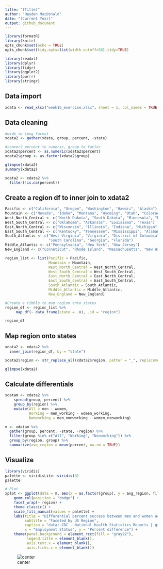```yaml
---
title: "[Title]"
author: "Hayden MacDonald"
date: "[Current Year]"
output: github_document
---
```


```r
library(formatR)
library(knitr)
opts_chunk$set(echo = TRUE)
opts_chunk$set(tidy.opts=list(width.cutoff=50),tidy=TRUE)

library(readxl)
library(dplyr)
library(tidyr)
library(ggplot2)
library(purrr)
library(stringr)
```


## Data import
```r
xdata <- read_xlsx("week16_exercise.xlsx", sheet = 1, col_names = TRUE, range = cell_cols("B:I"))
```

## Data cleaning
```r
#wide to long format
xdata2 <- gather(xdata, group, percent, -state)

#convert percent to numeric, group to factor
xdata2$percent <- as.numeric(xdata2$percent)
xdata2$group <- as.factor(xdata2$group)

glimpse(xdata2)
summary(xdata2)

xdata2 <- xdata2 %>%
  filter(!is.na(percent))
```


## Create a region df to inner join to xdata2
```r
Pacific <- c("California", "Oregon", "Washington", "Hawaii", "Alaska")
Mountain <- c("Nevada", "Idaho", "Montana", "Wyoming", "Utah", "Colorado", "New Mexico", "Arizona")
West_North_Central <- c("North Dakota", "South Dakota", "Minnesota", "Nebraska", "Kansas", "Iowa", "Missouri")
West_South_Central <- c("Oklahoma", "Arkansas", "Louisiana", "Texas")
East_North_Central <- c("Wisconsin", "Illinois", "Indiana", "Michigan", "Ohio")
East_South_Central <- c("Kentucky", "Tennessee", "Mississippi", "Alabama") 
South_Atlantic <- c("West Virginia", "Virginia", "District of Columbia", "Maryland", "Delaware", "North Carolina", 
                    "South Carolina", "Georgia", "Florida")
Middle_Atlantic <- c("Pennsylvania", "New York", "New Jersey")
New_England <- c("Conneticut", "Rhode Island", "Massachusetts", "New Hampshire", "Vermont", "Maine")

region_list <- list(Pacific = Pacific, 
                    Mountain = Mountain, 
                    West_North_Central = West_North_Central, 
                    West_South_Central = West_South_Central, 
                    East_North_Central = East_North_Central, 
                    East_South_Central = East_South_Central,  
                    South_Atlantic = South_Atlantic, 
                    Middle_Atlantic = Middle_Atlantic, 
                    New_England = New_England)

#Create a tibble to map region onto states
region_df <- region_list %>%
     map_df(~ data_frame(state = .x), .id = "region")

region_df
```

## Map region onto states
```r
xdata2 <- xdata2 %>%
  inner_join(region_df, by = "state")

xdata2$region <- str_replace_all(xdata2$region, patter = "_", replacement = " ")

glimpse(xdata2)
```


## Calculate differentials
```r
xdatam <- xdata2 %>%
    spread(group, percent) %>%
    group_by(region) %>%
    mutate(All = men - women, 
           Working = men_working - women_working, 
           Nonworking = men_nonworking - women_nonworking)
    
m <- xdatam %>%
  gather(group, percent, -state, -region) %>%
  filter(group %in% c("All", "Working", "Nonworking")) %>%
  group_by(region, group) %>%
  summarize(avg_region = mean(percent, na.rm = TRUE))
```


## Visualize
```r
library(viridis)
palette <- viridisLite::viridis(3)
palette

# Plot
xplot <- ggplot(data = m, aes(x = as.factor(group), y = avg_region, fill = group)) + 
    geom_col(position = "dodge") +
    facet_wrap(~ region) + 
    theme_classic() +
    scale_fill_manual(values = palette) +
    labs(title = "Differential percent success between men and women across employment status", 
         subtitle = "Faceted by US Region", 
         caption = "data: CDC - National Health Statistics Reports | graphic: @HYDNMCDNLD", 
         x = "Employment Status", y = "Percent difference") + 
    theme(panel.background = element_rect(fill = "gray92"), 
          legend.title = element_blank(), 
          axis.text.x = element_blank(),
          axis.ticks.x = element_blank())
```

![center](xplot.png)
















